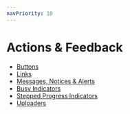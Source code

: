 ```yaml
---
navPriority: 10
---
```


# Actions & Feedback
- [Buttons](./actions-and-feedback/buttons)
- [Links](./actions-and-feedback/links)
- [Messages, Notices & Alerts](./actions-and-feedback/messages-notices-and-alerts)
- [Busy Indicators](./actions-and-feedback/busy-indicators)
- [Stepped Progress Indicators](./actions-and-feedback/stepped-progress-indicators)
- [Uploaders](./actions-and-feedback/uploaders)
